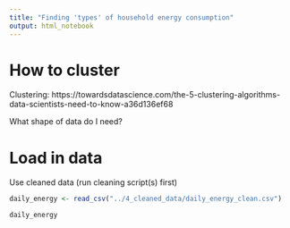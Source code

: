 ```yaml
---
title: "Finding 'types' of household energy consumption"
output: html_notebook
---
```


# How to cluster

Clustering: 
https://towardsdatascience.com/the-5-clustering-algorithms-data-scientists-need-to-know-a36d136ef68

What shape of data do I need?


# Load in data

Use cleaned data (run cleaning script(s) first)

```r
daily_energy <- read_csv("../4_cleaned_data/daily_energy_clean.csv")
```

```r
daily_energy
```

